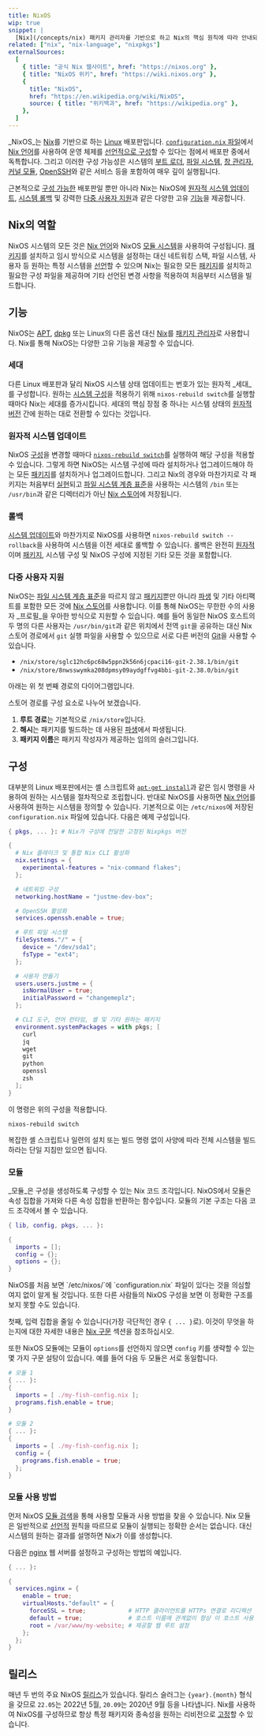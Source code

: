 ```yaml
---
title: NixOS
wip: true
snippet: |
  [Nix](/concepts/nix) 패키지 관리자를 기반으로 하고 Nix의 핵심 원칙에 따라 안내되는 [Linux](https://www.kernel.org/) 배포판입니다.
related: ["nix", "nix-language", "nixpkgs"]
externalSources:
  [
    { title: "공식 Nix 웹사이트", href: "https://nixos.org" },
    { title: "NixOS 위키", href: "https://wiki.nixos.org" },
    {
      title: "NixOS",
      href: "https://en.wikipedia.org/wiki/NixOS",
      source: { title: "위키백과", href: "https://wikipedia.org" },
    },
  ]
---
```


_NixOS_는 [Nix]를 기반으로 하는 [Linux] 배포판입니다.
[`configuration.nix` 파일](#configuration)에서 [Nix 언어][lang]를 사용하여 운영 체제를 [선언적으로 구성][declarative]할 수 있다는 점에서 배포판 중에서 독특합니다.
그리고 이러한 구성 가능성은 시스템의 [부트 로더][boot], [파일 시스템][filesystem], [창 관리자][window], [커널 모듈][kernel], [OpenSSH]와 같은 서비스 등을 포함하여 매우 깊이 실행됩니다.

근본적으로 [구성 가능한](#configuration) 배포판일 뿐만 아니라 Nix는 NixOS에 [원자적 시스템 업데이트](#atomicity), [시스템 롤백](#rollbacks) 및 강력한 [다중 사용자 지원](#multi-user)과 같은 다양한 고유 [기능](#features)을 제공합니다.

## Nix의 역할

NixOS 시스템의 모든 것은 [Nix 언어][lang]와 NixOS [모듈 시스템](#modules)을 사용하여 구성됩니다.
[패키지][packages]를 설치하고 임시 방식으로 시스템을 설정하는 대신 네트워킹 스택, 파일 시스템, 사용자 등 원하는 특정 시스템을 [선언][declarative]할 수 있으며 Nix는 필요한 모든 [패키지][packages]를 설치하고 필요한 구성 파일을 제공하며 기타 선언된 변경 사항을 적용하여 처음부터 시스템을 빌드합니다.

## 기능

NixOS는 [APT], [dpkg] 또는 Linux의 다른 옵션 대신 [Nix]를 [패키지 관리자][pkg]로 사용합니다.
Nix를 통해 NixOS는 다양한 고유 기능을 제공할 수 있습니다.

### 세대

다른 Linux 배포판과 달리 NixOS 시스템 상태 업데이트는 번호가 있는 원자적 _세대_를 구성합니다.
원하는 [시스템 구성](#configuration)을 적용하기 위해 `nixos-rebuild switch`를 실행할 때마다 Nix는 세대를 증가시킵니다.
세대의 핵심 장점 중 하나는 시스템 상태의 [원자적 버전](#atomicity) 간에 원하는 대로 전환할 수 있다는 것입니다.

### 원자적 시스템 업데이트

NixOS [구성](#configuration)을 변경할 때마다 [`nixos-rebuild switch`][rebuild]를 실행하여 해당 구성을 적용할 수 있습니다.
그렇게 하면 NixOS는 시스템 구성에 따라 설치하거나 업그레이드해야 하는 모든 [패키지][packages]를 설치하거나 업그레이드합니다.
그리고 Nix의 경우와 마찬가지로 각 패키지는 처음부터 [실현][realised]되고 [파일 시스템 계층 표준][fhs]을 사용하는 시스템의 `/bin` 또는 `/usr/bin`과 같은 디렉터리가 아닌 [Nix 스토어][store]에 저장됩니다.

### 롤백

[시스템 업데이트](#atomicity)와 마찬가지로 NixOS를 사용하면 `nixos-rebuild switch --rollback`을 사용하여 시스템을 이전 세대로 롤백할 수 있습니다.
롤백은 완전히 [원자적](#atomicity)이며 [패키지][packages], 시스템 구성 및 NixOS 구성에 지정된 기타 모든 것을 포함합니다.

### 다중 사용자 지원

NixOS는 [파일 시스템 계층 표준][fhs]을 따르지 않고 [패키지][packages]뿐만 아니라 [파생][derivations] 및 기타 아티팩트를 포함한 모든 것에 [Nix 스토어][store]를 사용합니다.
이를 통해 NixOS는 무한한 수의 사용자 _프로필_을 우아한 방식으로 지원할 수 있습니다.
예를 들어 동일한 NixOS 호스트의 두 명의 다른 사용자는 `/usr/bin/git`과 같은 위치에서 전역 `git`을 공유하는 대신 Nix 스토어 경로에서 `git` 실행 파일을 사용할 수 있으므로 서로 다른 버전의 [Git]을 사용할 수 있습니다.

- `/nix/store/sglc12hc6pc68w5ppn2k56n6jcpaci16-git-2.38.1/bin/git`
- `/nix/store/8nwsswymka208dpmsy09aydgffvg4bbi-git-2.38.0/bin/git`

아래는 위 첫 번째 경로의 다이어그램입니다.

<NixStorePath pkg="git-2.38.1" bin="git" />

스토어 경로를 구성 요소로 나누어 보겠습니다.

1. **루트 경로**는 기본적으로 `/nix/store`입니다.
2. **해시**는 패키지를 빌드하는 데 사용된 [파생][derivations]에서 파생됩니다.
3. **패키지 이름**은 패키지 작성자가 제공하는 임의의 슬러그입니다.

## 구성

대부분의 Linux 배포판에서는 셸 스크립트와 [`apt-get install`][apt]과 같은 임시 명령을 사용하여 원하는 시스템을 절차적으로 조립합니다.
반대로 NixOS를 사용하면 [Nix 언어][lang]를 사용하여 원하는 시스템을 정의할 수 있습니다. 기본적으로 이는 `/etc/nixos`에 저장된 `configuration.nix` 파일에 있습니다.
다음은 예제 구성입니다.

```nix title="/etc/nixos/configuration.nix"
{ pkgs, ... }: # Nix가 구성에 전달한 고정된 Nixpkgs 버전

{
  # Nix 플레이크 및 통합 Nix CLI 활성화
  nix.settings = {
    experimental-features = "nix-command flakes";
  };

  # 네트워킹 구성
  networking.hostName = "justme-dev-box";

  # OpenSSH 활성화
  services.openssh.enable = true;

  # 루트 파일 시스템
  fileSystems."/" = {
    device = "/dev/sda1";
    fsType = "ext4";
  };

  # 사용자 만들기
  users.users.justme = {
    isNormalUser = true;
    initialPassword = "changemeplz";
  };

  # CLI 도구, 언어 런타임, 셸 및 기타 원하는 패키지
  environment.systemPackages = with pkgs; [
    curl
    jq
    wget
    git
    python
    openssl
    zsh
  ];
}
```

이 명령은 위의 구성을 적용합니다.

```shell title="NixOS 시스템 다시 빌드"
nixos-rebuild switch
```

복잡한 셸 스크립트나 일련의 설치 또는 빌드 명령 없이 사양에 따라 전체 시스템을 빌드하라는 단일 지침만 있으면 됩니다.

### 모듈

_모듈_은 구성을 생성하도록 구성할 수 있는 Nix 코드 조각입니다.
NixOS에서 모듈은 속성 집합을 가져와 다른 속성 집합을 반환하는 함수입니다.
모듈의 기본 구조는 다음 코드 조각에서 볼 수 있습니다.

```nix title="/etc/nixos/configuration.nix"
{ lib, config, pkgs, ... }:

{
  imports = [];
  config = {};
  options = {};
}
```

<Admonition info title="내 `configuration.nix`가 왜 다르게 보이나요?" id="why-configuration-nix">
NixOS를 처음 보면 `/etc/nixos/`에 `configuration.nix` 파일이 있다는 것을 의심할 여지 없이 알게 될 것입니다.
또한 다른 사람들의 NixOS 구성을 보면 이 정확한 구조를 보지 못할 수도 있습니다.

첫째, 입력 집합을 줄일 수 있습니다(가장 극단적인 경우 `{ ... }`로).
이것이 무엇을 하는지에 대한 자세한 내용은 [Nix 구문](/concepts/nix) 섹션을 참조하십시오.

또한 NixOS 모듈에는 모듈이 `options`를 선언하지 않으면 `config` 키를 생략할 수 있는 몇 가지 구문 설탕이 있습니다.
예를 들어 다음 두 모듈은 서로 동일합니다.

```nix title="동일한 NixOS 모듈"
# 모듈 1
{ ... }:
{
  imports = [ ./my-fish-config.nix ];
  programs.fish.enable = true;
}

# 모듈 2
{ ... }:
{
  imports = [ ./my-fish-config.nix ];
  config = {
    programs.fish.enable = true;
  };
}
```

</Admonition>

### 모듈 사용 방법

먼저 NixOS [모듈 검색][search]을 통해 사용할 모듈과 사용 방법을 찾을 수 있습니다.
Nix 모듈은 일반적으로 [선언적][declarative] 원칙을 따르므로 모듈이 실행되는 정확한 순서는 없습니다.
대신 시스템의 원하는 결과를 설명하면 Nix가 이를 생성합니다.

다음은 [nginx] 웹 서버를 설정하고 구성하는 방법의 예입니다.

```nix title="nginx 웹 서버 예제"
{ ... }:

{
  services.nginx = {
    enable = true;
    virtualHosts."default" = {
      forceSSL = true;            # HTTP 클라이언트를 HTTPs 연결로 리디렉션
      default = true;             # 호스트 이름에 관계없이 항상 이 호스트 사용
      root = /var/www/my-website; # 제공할 웹 루트 설정
    };
  };
}
```

## 릴리스

매년 두 번의 주요 NixOS [릴리스][releases]가 있습니다.
릴리스 슬러그는 `{year}.{month}` 형식을 갖므로 `22.05`는 2022년 5월, `20.09`는 2020년 9월 등을 나타냅니다.
Nix를 사용하여 NixOS를 구성하므로 항상 특정 패키지와 종속성을 원하는 리비전으로 [고정][pin]할 수 있습니다.

[apt]: https://en.wikipedia.org/wiki/APT_(software)
[boot]: https://wiki.nixos.org/wiki/Bootloader
[declarative]: /concepts/declarative
[derivations]: /concepts/derivations
[dpkg]: https://debian.org/doc/manuals/debian-faq/pkgtools
[fhs]: https://en.wikipedia.org/wiki/Filesystem_Hierarchy_Standard
[filesystem]: https://nixos.org/manual/nixos/stable/#ch-file-systems
[git]: https://git-scm.com
[kernel]: https://wiki.nixos.org/wiki/Linux_kernel
[lang]: /concepts/nix-language
[linux]: https://kernel.org
[nginx]: https://nginx.org
[nix]: /concepts/nix
[openssh]: https://openssh.com
[packages]: /concepts/packages
[pin]: /concepts/pinning
[pkg]: /concepts/package-management
[realised]: /concepts/realisation
[rebuild]: https://wiki.nixos.org/wiki/Nixos-rebuild
[releases]: https://nixos.org/blog/announcements
[search]: https://search.nixos.org/options
[store]: /concepts/nix-store
[window]: https://wiki.nixos.org/wiki/Category:Window_managers
